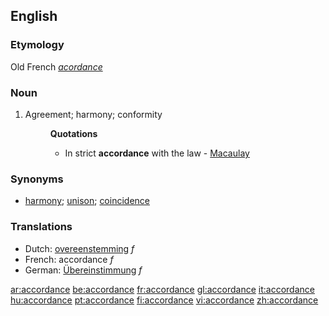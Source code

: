 ==English==
===Etymology===
Old French ''[[acordance]]''
===Noun===
#Agreement; harmony; conformity
#:'''Quotations'''
#:*In strict '''accordance''' with the law - [[Macaulay]]
===Synonyms===
*[[harmony]]; [[unison]]; [[coincidence]]
=== Translations ===
*Dutch: [[:nl:overeenstemming|overeenstemming]] ''f''
*French: accordance ''f''
*German: [[:de:Übereinstimmung|Übereinstimmung]] ''f''

[[ar:accordance]]
[[be:accordance]]
[[fr:accordance]]
[[gl:accordance]]
[[it:accordance]]
[[hu:accordance]]
[[pt:accordance]]
[[fi:accordance]]
[[vi:accordance]]
[[zh:accordance]]